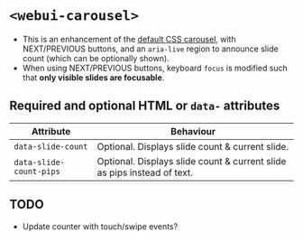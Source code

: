 
<Meta of={WebUICarousel} />

# `<webui-carousel>`
- This is an enhancement of the [default CSS carousel](/story/components-carousel--carousel), with NEXT/PREVIOUS buttons, and an `aria-live` region to announce slide count (which can be optionally shown).
- When using NEXT/PREVIOUS buttons, keyboard `focus` is modified such that **only visible slides are focusable**.

<Canvas of={WebUICarousel.WebUICarousel} />
<Controls of={WebUICarousel.WebUICarousel} />

## Required and optional HTML  or `data-` attributes

Attribute | Behaviour
--- | ---
`data-slide-count` | Optional. Displays slide count & current slide.
`data-slide-count-pips` | Optional. Displays slide count & current slide as pips instead of text.

## TODO
- Update counter with touch/swipe events?
